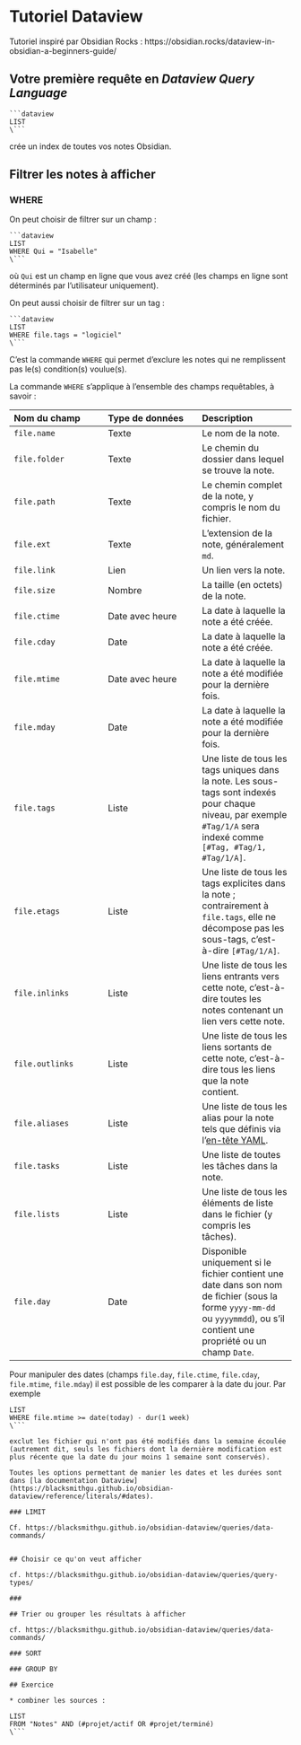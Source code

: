 # Tutoriel Dataview

Tutoriel inspiré par Obsidian Rocks : https://obsidian.rocks/dataview-in-obsidian-a-beginners-guide/

## Votre première requête en *Dataview Query Language*

````
```dataview
LIST 
\```
````

crée un index de toutes vos notes Obsidian. 

## Filtrer les notes à afficher

### WHERE

On peut choisir de filtrer sur un champ :

````
```dataview
LIST
WHERE Qui = "Isabelle"
\```
````

où ```Qui``` est un champ en ligne que vous avez créé (les champs en ligne sont déterminés par l'utilisateur uniquement).

On peut aussi choisir de filtrer sur un tag :

````
```dataview
LIST
WHERE file.tags = "logiciel"
\```
````

C'est la commande ```WHERE``` qui permet d'exclure les notes qui ne remplissent pas le(s) condition(s) voulue(s).

La commande ```WHERE``` s'applique à l'ensemble des champs requêtables, à savoir :

| Nom du champ | Type de données | Description |
|:----|:----|:----|
| `file.name` | Texte | Le nom de la note. |
| `file.folder` | Texte | Le chemin du dossier dans lequel se trouve la note. |
| `file.path` | Texte | Le chemin complet de la note, y compris le nom du fichier. |
| `file.ext` | Texte | L'extension de la note, généralement `md`. |
| `file.link` | Lien | Un lien vers la note. |
| `file.size` | Nombre | La taille (en octets) de la note. |
| `file.ctime` | Date avec heure | La date à laquelle la note a été créée. |
| `file.cday` | Date | La date à laquelle la note a été créée. |
| `file.mtime` | Date avec heure | La date à laquelle la note a été modifiée pour la dernière fois. |
| `file.mday` | Date | La date à laquelle la note a été modifiée pour la dernière fois. |
| `file.tags` | Liste | Une liste de tous les tags uniques dans la note. Les sous-tags sont indexés pour chaque niveau, par exemple `#Tag/1/A` sera indexé comme `[#Tag, #Tag/1, #Tag/1/A]`. |
| `file.etags` | Liste | Une liste de tous les tags explicites dans la note ; contrairement à `file.tags`, elle ne décompose pas les sous-tags, c'est-à-dire `[#Tag/1/A]`. |
| `file.inlinks` | Liste | Une liste de tous les liens entrants vers cette note, c'est-à-dire toutes les notes contenant un lien vers cette note. |
| `file.outlinks` | Liste | Une liste de tous les liens sortants de cette note, c'est-à-dire tous les liens que la note contient. |
| `file.aliases` | Liste | Une liste de tous les alias pour la note tels que définis via l'[en-tête YAML](https://help.obsidian.md/How+to/Add+aliases+to+note). |
| `file.tasks` | Liste | Une liste de toutes les tâches dans la note. |
| `file.lists` | Liste | Une liste de tous les éléments de liste dans le fichier (y compris les tâches). |
| `file.day` | Date | Disponible uniquement si le fichier contient une date dans son nom de fichier (sous la forme `yyyy-mm-dd` ou `yyyymmdd`), ou s'il contient une propriété ou un champ `Date`. |

Pour manipuler des dates (champs `file.day`, `file.ctime`, `file.cday`, `file.mtime`, `file.mday`) il est possible de les comparer à la date du jour. Par exemple 

```dataview
LIST
WHERE file.mtime >= date(today) - dur(1 week)
\```

exclut les fichier qui n'ont pas été modifiés dans la semaine écoulée (autrement dit, seuls les fichiers dont la dernière modification est plus récente que la date du jour moins 1 semaine sont conservés).

Toutes les options permettant de manier les dates et les durées sont dans [la documentation Dataview](https://blacksmithgu.github.io/obsidian-dataview/reference/literals/#dates).

### LIMIT

Cf. https://blacksmithgu.github.io/obsidian-dataview/queries/data-commands/


## Choisir ce qu'on veut afficher

cf. https://blacksmithgu.github.io/obsidian-dataview/queries/query-types/

### 

## Trier ou grouper les résultats à afficher

cf. https://blacksmithgu.github.io/obsidian-dataview/queries/data-commands/

### SORT 

### GROUP BY

## Exercice 

* combiner les sources : 
````
```dataview
LIST
FROM "Notes" AND (#projet/actif OR #projet/terminé) 
\```
````